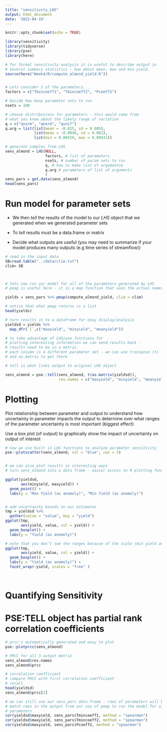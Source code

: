 ```yaml
---
title: "sensitivity_LHS"
output: html_document
date: '2022-04-19'
---
```


```r
knitr::opts_chunk$set(echo = TRUE)

library(sensitivity)
library(tidyverse)
library(pse)
library(here)
```


```r
# for formal sensitivity analysis it is useful to describe output in
# several summary statistics - how about mean, max and min yield
source(here("Week4/R/compute_almond_yield.R"))


# Lets consider 3 of the parameters....
factors = c("Tmincoeff1", "Tmincoeff2", "Pcoeff2")

# Decide How many parameter sets to run
nsets = 100

# choose distributions for parameters - this would come from
# what you know about the likely range of variation
q = c("qnorm", "qnorm", "qunif")
q.arg = list(list(mean = -0.015, sd = 0.005), 
             list(mean = -0.0046, sd = 0.001), 
             list(min = 0.00429, max = 0.00431))

# generate samples from LHS
sens_almond = LHS(NULL, 
                  factors, # list of parameters
                  nsets, # number of param sets to run
                  q, # how to make list of argumentse
                  q.arg # parameters of list of arguments
                  ) 
sens_pars = get.data(sens_almond)
head(sens_pars)


```

# Run model for parameter sets


* We then *tell* the results of the model to our *LHS* object that we generated when we generated parameter sets 

* To *tell* results must be a data.frame or matrix

* Decide what outputs are useful (you may need to summarize if your model
produces many outputs (e.g time series of streamflow))



```r


# read in the input data
SB=read.table("../data/clim.txt")
clim= SB



# lets now run our model for all of the parameters generated by LHS
# pmap is useful here - it is a map function that uses the actual names of input parameters

yields = sens_pars %>% pmap(compute_almond_yield, clim = clim)

# notice that what pmap returns is a list 
head(yields)

# turn results in to a dataframe for easy display/analysis
yieldsd = yields %>% 
  map_dfr(`[`,c("maxyield", "minyield", "meanyield"))

# to take advantage of LHS/pse functions for 
# plotting interesting information we can send results back - 
# results need to be in a matrix
# each column is a different parameter set - we can use transpose (t)
# and as.matrix to get there

# tell is what links output to original LHS object

sens_almond = pse::tell(sens_almond, t(as.matrix(yieldsd)),
                        res.names = c("maxyield", "minyield", "meanyield"))
```


#  Plotting 

Plot relationship between parameter and output
to understand how uncertainty in parameter impacts the output to determine over what ranges of the parameter uncertainty is most important (biggest effect)


Use a box plot (of output)
to graphically show the impact of uncertainty on output of interest


```r
# now we use built in LHS functions to analyze parameter sensitivity
pse::plotscatter(sens_almond, col = "blue", cex = 5)


# we can also plot results in interesting ways
# turn sens_almond into a data frame - easier access to R plotting functions

ggplot(yieldsd, 
       aes(minyield, maxyield)) +
  geom_point() +
  labs(y = "Max Yield (as anomoly)", "Min Yield (as anomoly)")


# add uncertainty bounds on our estimates
tmp = yieldsd %>% 
  gather(value = "value", key = "yield")
ggplot(tmp, 
       aes(yield, value, col = yield)) + 
  geom_boxplot() +
  labs(y = "Yield (as anomoly)")

# note that you don't see the ranges because of the scale (min yield anomoly much smaller than max) - here's a more informative way to graph
ggplot(tmp, 
       aes(yield, value, col = yield)) +
  geom_boxplot() + 
  labs(y = "Yield (as anomoly)") +
  facet_wrap(~yield, scales = "free" )




```

# Quantifying Sensitivity


# PSE:TELL object  has partial rank correlation coefficients

```r
# prcc's automatically generated and easy to plot
pse::plotprcc(sens_almond)

# PRCC for all 3 output metrix
sens_almond$res.names
sens_almond$prcc

# correlation coefficient
# compare PRCC with first correlation coefficient
# recall
head(yieldsd)
sens_almond$prcc[1]

# we can still use our sens_pars data frame - rows of parameters will be
# match rows in the output from our use of pmap to run the model for all 
# parameters
cor(yieldsd$maxyield, sens_pars$Tmincoeff1, method = "spearman")
cor(yieldsd$maxyield, sens_pars$Tmincoeff2, method = "spearman")
cor(yieldsd$maxyield, sens_pars$Pcoeff2, method = "spearman")
```

